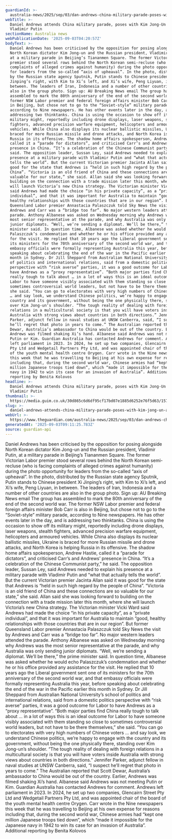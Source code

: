```yaml
---
guardianId: >-
  australia-news/2025/sep/03/dan-andrews-china-military-parade-poses-with-kim-jong-un-vladimir-putin
webTitle: >-
  Daniel Andrews attends China military parade, poses with Kim Jong-Un and
  Vladimir Putin
sectionName: Australia news
webPublicationDate: '2025-09-03T04:20:57Z'
bodyText: >-
  Daniel Andrews has been criticised by the opposition for posing alongside
  North Korean dictator Kim Jong-un and the Russian president, Vladimir Putin,
  at a military parade in Beijing’s Tiananmen Square. The former Victorian Labor
  premier stood several rows behind the North Korean semi-recluse (who is facing
  complaints of alleged crimes against humanity) during the photo opportunity
  for leaders from the so-called “axis of upheaval”. In the photo, distributed
  by the Russian state agency Sputnik, Putin stands to Chinese president Xi
  Jinping’s right, with Kim to Xi’s left, and Xi’s wife, Peng Liyuan, in
  between. The leaders of Iran, Indonesia and a number of other countries are
  also in the group photo. Sign up: AU Breaking News email The group has
  assembled to mark the 80th anniversary of the end of the second world war. The
  former NSW Labor premier and federal foreign affairs minister Bob Carr is also
  in Beijing, but chose not to go to the “Soviet-style” military parade,
  according to Nine newspapers. He has other events later in the day, and is
  addressing two thinktanks. China is using the occasion to show off its
  military might, reportedly including drone displays, laser weapons, stealth
  fighters, advanced precision warfare equipment, helicopters and armoured
  vehicles. While China also displays its nuclear ballistic missiles, Ukraine is
  braced for more Russian missile and drone attacks, and North Korea is helping
  Russia in its offensive. The shadow home affairs spokesperson, Andrew Hastie,
  called it a “parade for dictators”, and criticised Carr’s and Andrews’
  presence in China. “It’s a celebration of the Chinese Communist party,” he
  said. The opposition leader, Sussan Ley, said Andrews needed to explain his
  presence at a military parade with Vladimir Putin and “what that actually
  tells the world”. But the current Victorian premier Jacinta Allan said it was
  good for the state that Andrews is “held in such high regard by the people of
  China”. “Victoria is an old friend of China and these connections are so
  valuable for our state,” she said. Allan said she was looking forward to
  building on the connection with a trade mission later this month, where she
  will launch Victoria’s new China strategy. The Victorian minister Vicki Ward
  said Andrews had made the choice “in his private capacity”, as a “private
  individual”, and that it was important for Australia to maintain “good,
  healthy relationships with those countries that are in our region”. But former
  Queensland Labor premier Annastacia Palaszczuk told Sky News the visit by
  Andrews and Carr was a “bridge too far”. No major western leaders attended the
  parade. Anthony Albanese was asked on Wednesday morning why Andrews was the
  most senior representative at the parade, and why Australia was only sending
  junior diplomats. “Well, we’re sending a diplomat. We’ll be there,” the prime
  minister said. In question time, Albanese was asked whether he would echo
  Palaszczuk’s condemnation and whether he or his office provided any assistance
  for the visit. He replied that 10 years ago the Liberal government sent one of
  its ministers for the 70th anniversary of the second world war, and that
  embassy officials were formally representing Australia this year, before
  speaking about celebrating the end of the war in the Pacific earlier this
  month in Sydney. Dr Jill Sheppard from Australian National University’s school
  of politics and international relations, said from a domestic politics
  perspective with “risk averse” parties, it was a good outcome for Labor to
  have Andrews as a “proxy representative”. “Both major parties find China
  really tough to talk about … in a lot of ways this is an ideal outcome for
  Labor to have someone visibly associated with them standing so close to
  sometimes controversial world leaders, but not have to be there themselves,”
  she said. “You can go to electorates with very high numbers of Chinese voters
  … and say look, we understand Chinese politics, we’re happy to engage with the
  country and its government, without being the one physically there, standing
  over Kim Jong-un’s shoulder. “The tough reality of dealing with foreign
  relations in a multicultural society is that you will have voters inside
  Australia with strong views about countries in both directions.” Jennifer
  Parker, adjunct fellow in naval studies at UNSW Canberra, said, “I suspect
  he’ll regret that photo in years to come.” The Australian reported that Scott
  Dewar, Australia’s ambassador to China would be out of the country. Earlier,
  Andrews was filmed shaking Xi’s hand. Albanese said Andrews was not meeting
  Putin or Kim. Guardian Australia has contacted Andrews for comment. Andrews
  left parliament in 2023. In 2024, he set up two companies, Glencairn Street
  Pty Ltd and Wedgetail Partners Pty Ltd, and was appointed chair of the board
  of the youth mental health centre Orygen. Carr wrote in the Nine newspapers
  this week that he was travelling to Beijing at his own expense for reasons
  including that, during the second world war, Chinese armies had “kept one
  million Japanese troops tied down”, which “made it impossible for the Japanese
  navy in 1942 to win its case for an invasion of Australia”. Additional
  reporting by Benita Kolovos
headline: >-
  Daniel Andrews attends China military parade, poses with Kim Jong-Un and
  Vladimir Putin
thumbnail: >-
  https://media.guim.co.uk/30d865c6d6df95cf17bd07e1885d6252e76f5d63/1570_236_6224_4980/500.jpg
slug: >-
  daniel-andrews-attends-china-military-parade-poses-with-kim-jong-un-and-vladimir-putin
webUrl: >-
  https://www.theguardian.com/australia-news/2025/sep/03/dan-andrews-china-military-parade-poses-with-kim-jong-un-vladimir-putin
generatedAt: '2025-09-03T09:11:25.783Z'
source: guardian-api
---
```

Daniel Andrews has been criticised by the opposition for posing alongside North Korean dictator Kim Jong-un and the Russian president, Vladimir Putin, at a military parade in Beijing’s Tiananmen Square. The former Victorian Labor premier stood several rows behind the North Korean semi-recluse (who is facing complaints of alleged crimes against humanity) during the photo opportunity for leaders from the so-called “axis of upheaval”. In the photo, distributed by the Russian state agency Sputnik, Putin stands to Chinese president Xi Jinping’s right, with Kim to Xi’s left, and Xi’s wife, Peng Liyuan, in between. The leaders of Iran, Indonesia and a number of other countries are also in the group photo. Sign up: AU Breaking News email The group has assembled to mark the 80th anniversary of the end of the second world war. The former NSW Labor premier and federal foreign affairs minister Bob Carr is also in Beijing, but chose not to go to the “Soviet-style” military parade, according to Nine newspapers. He has other events later in the day, and is addressing two thinktanks. China is using the occasion to show off its military might, reportedly including drone displays, laser weapons, stealth fighters, advanced precision warfare equipment, helicopters and armoured vehicles. While China also displays its nuclear ballistic missiles, Ukraine is braced for more Russian missile and drone attacks, and North Korea is helping Russia in its offensive. The shadow home affairs spokesperson, Andrew Hastie, called it a “parade for dictators”, and criticised Carr’s and Andrews’ presence in China. “It’s a celebration of the Chinese Communist party,” he said. The opposition leader, Sussan Ley, said Andrews needed to explain his presence at a military parade with Vladimir Putin and “what that actually tells the world”. But the current Victorian premier Jacinta Allan said it was good for the state that Andrews is “held in such high regard by the people of China”. “Victoria is an old friend of China and these connections are so valuable for our state,” she said. Allan said she was looking forward to building on the connection with a trade mission later this month, where she will launch Victoria’s new China strategy. The Victorian minister Vicki Ward said Andrews had made the choice “in his private capacity”, as a “private individual”, and that it was important for Australia to maintain “good, healthy relationships with those countries that are in our region”. But former Queensland Labor premier Annastacia Palaszczuk told Sky News the visit by Andrews and Carr was a “bridge too far”. No major western leaders attended the parade. Anthony Albanese was asked on Wednesday morning why Andrews was the most senior representative at the parade, and why Australia was only sending junior diplomats. “Well, we’re sending a diplomat. We’ll be there,” the prime minister said. In question time, Albanese was asked whether he would echo Palaszczuk’s condemnation and whether he or his office provided any assistance for the visit. He replied that 10 years ago the Liberal government sent one of its ministers for the 70th anniversary of the second world war, and that embassy officials were formally representing Australia this year, before speaking about celebrating the end of the war in the Pacific earlier this month in Sydney. Dr Jill Sheppard from Australian National University’s school of politics and international relations, said from a domestic politics perspective with “risk averse” parties, it was a good outcome for Labor to have Andrews as a “proxy representative”. “Both major parties find China really tough to talk about … in a lot of ways this is an ideal outcome for Labor to have someone visibly associated with them standing so close to sometimes controversial world leaders, but not have to be there themselves,” she said. “You can go to electorates with very high numbers of Chinese voters … and say look, we understand Chinese politics, we’re happy to engage with the country and its government, without being the one physically there, standing over Kim Jong-un’s shoulder. “The tough reality of dealing with foreign relations in a multicultural society is that you will have voters inside Australia with strong views about countries in both directions.” Jennifer Parker, adjunct fellow in naval studies at UNSW Canberra, said, “I suspect he’ll regret that photo in years to come.” The Australian reported that Scott Dewar, Australia’s ambassador to China would be out of the country. Earlier, Andrews was filmed shaking Xi’s hand. Albanese said Andrews was not meeting Putin or Kim. Guardian Australia has contacted Andrews for comment. Andrews left parliament in 2023. In 2024, he set up two companies, Glencairn Street Pty Ltd and Wedgetail Partners Pty Ltd, and was appointed chair of the board of the youth mental health centre Orygen. Carr wrote in the Nine newspapers this week that he was travelling to Beijing at his own expense for reasons including that, during the second world war, Chinese armies had “kept one million Japanese troops tied down”, which “made it impossible for the Japanese navy in 1942 to win its case for an invasion of Australia”. Additional reporting by Benita Kolovos
